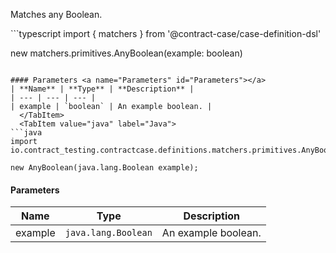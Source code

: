 
Matches any Boolean.

<Tabs groupId="language">
  <TabItem value="typescript" label="Typescript">
```typescript
import { matchers } from '@contract-case/case-definition-dsl'

new matchers.primitives.AnyBoolean(example: boolean)
```

#### Parameters <a name="Parameters" id="Parameters"></a>
| **Name** | **Type** | **Description** |
| --- | --- | --- |
| example | `boolean` | An example boolean. |
  </TabItem>
  <TabItem value="java" label="Java">
```java
import io.contract_testing.contractcase.definitions.matchers.primitives.AnyBoolean;

new AnyBoolean(java.lang.Boolean example);
```

#### Parameters <a name="Parameters" id="Parameters"></a>
| **Name** | **Type** | **Description** |
| --- | --- | --- |
| example | `java.lang.Boolean` | An example boolean. |
  </TabItem>
</Tabs>
